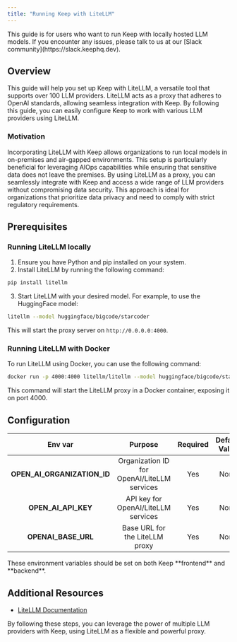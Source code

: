 ```yaml
---
title: "Running Keep with LiteLLM"
---
```


<Info>
  This guide is for users who want to run Keep with locally hosted LLM models.
  If you encounter any issues, please talk to us at our [Slack community](https://slack.keephq.dev).
</Info>

## Overview

This guide will help you set up Keep with LiteLLM, a versatile tool that supports over 100 LLM providers. LiteLLM acts as a proxy that adheres to OpenAI standards, allowing seamless integration with Keep. By following this guide, you can easily configure Keep to work with various LLM providers using LiteLLM.

### Motivation

Incorporating LiteLLM with Keep allows organizations to run local models in on-premises and air-gapped environments. This setup is particularly beneficial for leveraging AIOps capabilities while ensuring that sensitive data does not leave the premises. By using LiteLLM as a proxy, you can seamlessly integrate with Keep and access a wide range of LLM providers without compromising data security. This approach is ideal for organizations that prioritize data privacy and need to comply with strict regulatory requirements.

## Prerequisites

### Running LiteLLM locally

1. Ensure you have Python and pip installed on your system.
2. Install LiteLLM by running the following command:

```bash
pip install litellm
```

3. Start LiteLLM with your desired model. For example, to use the HuggingFace model:

```bash
litellm --model huggingface/bigcode/starcoder
```

This will start the proxy server on `http://0.0.0.0:4000`.

### Running LiteLLM with Docker

To run LiteLLM using Docker, you can use the following command:

```bash
docker run -p 4000:4000 litellm/litellm --model huggingface/bigcode/starcoder
```

This command will start the LiteLLM proxy in a Docker container, exposing it on port 4000.

## Configuration

|           Env var           |                   Purpose                   | Required | Default Value |               Valid options               |
| :-------------------------: | :-----------------------------------------: | :------: | :-----------: | :---------------------------------------: |
| **OPEN_AI_ORGANIZATION_ID** | Organization ID for OpenAI/LiteLLM services |   Yes    |     None      |       Valid organization ID string        |
|     **OPEN_AI_API_KEY**     |     API key for OpenAI/LiteLLM services     |   Yes    |     None      |           Valid API key string            |
|     **OPENAI_BASE_URL**     |       Base URL for the LiteLLM proxy        |   Yes    |     None      | Valid URL (e.g., "http://localhost:4000") |

<Note>
  These environment variables should be set on both Keep **frontend** and
  **backend**.
</Note>

## Additional Resources

- [LiteLLM Documentation](https://docs.litellm.ai/)

By following these steps, you can leverage the power of multiple LLM providers with Keep, using LiteLLM as a flexible and powerful proxy.
